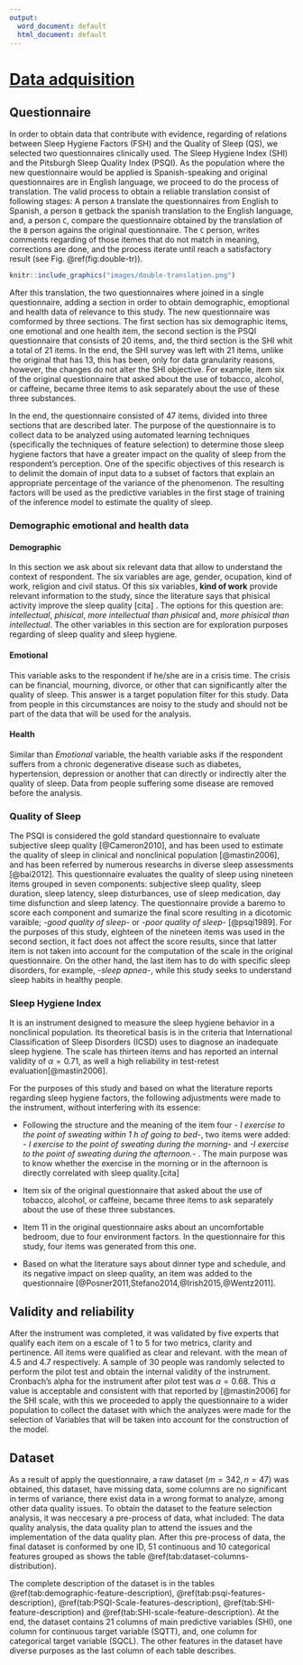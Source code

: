 ```yaml
---
output:
  word_document: default
  html_document: default
---
```

# [Data adquisition](#data-adquisition) 


## Questionnaire

In order to obtain data that contribute with evidence, regarding of relations between Sleep Hygiene Factors (FSH) and the Quality of Sleep (QS), we selected two questionnaires clinically used. The Sleep Hygiene Index (SHI) and the Pitsburgh Sleep Quality Index (PSQI). As the population where the new questionnaire would be applied is Spanish-speaking and original questionnaires are in English language, we proceed to do the process of translation. The valid process to obtain a reliable translation consist of following stages: A person `A` translate the questionnaires from English to Spanish, a person `B` getback the spanish translation to the English language, and, a person `C`, compare the questionnaire obtained by the translation of the `B` person agains the original questionnaire. The `C` person, writes comments regarding of those itemes that do not match in meaning, corrections are done, and the process iterate until reach a satisfactory result (see  Fig. \@ref(fig:double-tr)).  

```r
knitr::include_graphics("images/double-translation.png")

```

After this translation, the two questionnaires where joined in a single questionnaire, adding a section in order to obtain demographic, emoptional and health data of relevance to this study. The new questionnaire was comformed by three sections. The first section has six demographic items, one emotional and one health item, the second section is the PSQI questionnaire that consists of 20 items, and, the third section is the SHI whit a total of 21 items. In the end, the SHI survey was left with 21 items, unlike the original that has 13, this has been, only for data granularity reasons, however, the changes do not alter the SHI objective. For example, item six of the original questionnaire that asked about the use of tobacco, alcohol, or caffeine, became three items to ask separately about the use of these three substances.      

In the end, the questionnaire consisted of 47 items, divided into three sections that are described later. The purpose of the questionnaire is to collect data to be analyzed using automated learning techniques (specifically the techniques of feature selection) to determine those sleep hygiene factors that have a greater impact on the quality of sleep from the respondent's perception. One of the specific objectives of this research is to delimit the domain of input data to a subset of factors that explain an appropriate percentage of the variance of the phenomenon. The resulting factors will be used as the predictive variables in the first stage of training of the inference model to estimate the quality of sleep.


### Demographic emotional and health data

#### Demographic
In this section we ask about six relevant data that allow to understand the context of respondent. The six variables are age, gender, ocupation, kind of work, religion and civil status. Of this six variables, **kind of work** provide relevant information to the study, since the literature says that phisical activity improve the sleep quality [cita] . The options for this question are: *intellectual*, *phisical*, *more intellectual than phisical* and, *more phisical than intellectual*. The other variables in this section are for exploration purposes regarding of sleep quality and sleep hygiene.

#### Emotional
This variable asks to the respondent if he/she are in a crisis time. The crisis can be financial, mourning, divorce, or other that can significantly alter the quality of sleep. This answer is a target population filter for this study. Data from people in this circumstances are noisy to the study and should not be part of the data that will be used for the analysis.

#### Health
Similar than *Emotional* variable, the health variable asks if the respondent suffers from a chronic degenerative disease such as diabetes, hypertension, depression or another that can directly or indirectly alter the quality of sleep. Data from people suffering some disease are removed before the analysis.


### Quality of Sleep
The PSQI is considered the gold standard questionnaire to evaluate subjective sleep quality [@Cameron2010], and has been used to estimate the quality of sleep in clinical and nonclinical population [@mastin2006], and has been referred by numerous researchs in diverse sleep assessments [@bai2012]. This questionnaire evaluates the quality of sleep using nineteen items grouped in seven components: subjective sleep quality, sleep duration, sleep latency, sleep disturbances, use of sleep medication, day time disfunction and sleep latency. The questionnaire provide a baremo to score each component and sumarize the final score resulting in a dicotomic varaible; *\-good quality of sleep\-* or *\-poor quality of sleep\-* [@psqi1989]. For the purposes of this study, eighteen of the nineteen items was used in the second section, it fact does not affect the score results, since that latter item is not taken into account for the computation of the scale in the original questionnaire. On the other hand, the last item has to do with specific sleep disorders, for example, *\-sleep apnea\-*, while this study seeks to understand sleep habits in healthy people.


### Sleep Hygiene Index
It is an instrument designed to measure the sleep hygiene behavior in a nonclinical population. Its theoretical basis is in the criteria that International Classification of Sleep Disorders (ICSD) uses to diagnose an inadequate sleep hygiene. The scale has thirteen items and has reported an internal validity of  $\alpha=0.71$, as well a high reliability in test-retest evaluation[@mastin2006].

For the purposes of this study and based on what the literature reports regarding sleep hygiene factors, the following adjustments were made to the instrument, without interfering with its essence:

* Following the structure and the meaning of the item four *\- I exercise to the point of sweating within 1 h of going to bed\-*, two items were added: *\- I exercise to the point of sweating during the morning\-* and *\-I exercise to the point of sweating during the afternoon.\- *. The main purpose was to know whether the exercise in the morning or in the afternoon is directly correlated with sleep quality.[cita]

* Item six of the original questionnaire that asked about the use of tobacco, alcohol, or caffeine, became three items to ask separately about the use of these three substances.

* Item 11 in the original questionnaire asks about an uncomfortable bedroom, due to four environment factors. In the questionnaire for this study, four items was generated from this one.

* Based on what the literature says about dinner type and schedule, and its negative impact on sleep quality, an item was added to the questionnaire [@Posner2011,Stefano2014,@Irish2015,@Wentz2011].


## Validity and reliability

After the instrument was completed, it was validated by five experts that qualify each item on a escale of 1 to 5 for two metrics, clarity and pertinence. All items were qualified as clear and relevant. with the mean of 4.5 and 4.7 respectively. A sample of 30 people was randomly selected to perform the pilot test and obtain the internal validity of the instrument. Cronbach's alpha for the instrument after pilot test was $\alpha=0.68$. This $\alpha$ value is acceptable and consistent with that reported by [@mastin2006] for the SHI scale, with this we proceeded to apply the questionnaire to a wider population to collect the dataset with which the analyzes were made for the selection of Variables that will be taken into account for the construction of the model.

## Dataset
As a result of apply the questionnaire, a raw dataset $(m=342, n=47)$ was obtained, this dataset, have missing data, some columns are no significant in terms of variance, there exist data in a wrong format to analyze, among other data quality issues. To obtain the dataset to the feature selection analysis, it was neccesary a pre-process of data, what included: The data quality analysis, the data quality plan to attend the issues and the implementation of the data quality plan. After this pre-process of data, the final dataset is conformed by one ID, 51 continuous and 10 categorical features grouped as shows the table \@ref(tab:dataset-columns-distribution). 

\begin{table}[ht]
\centering
\caption{Columns distribution by its nature}
\label{tab:dataset-columns-distribution}
\begin{tabular}{lrrr}
\hline
Group             & Categorical & Continuous & Total \\ \hline
ID                & 0           & 1          & 1     \\
Demographics data & 7           & 1          & 8     \\
PSQI              & 14          & 4          & 18    \\
SHI               & 21          & 0          & 21    \\
Scale PSQI        & 8           & 1          & 9     \\
Scale SHI         & 0           & 5          & 5     \\ \hline
Total             & 50          & 12         & 62    \\ \hline
\end{tabular}
\end{table}


The complete description of the dataset is in the tables \@ref(tab:demographic-feature-description), \@ref(tab:psqi-features-description),  \@ref(tab:PSQI-Scale-features-description), \@ref(tab:SHI-feature-description) and \@ref(tab:SHI-scale-feature-description). At the end, the dataset contains 21 columns of main predictive variables (SHI), one column for continuous target variable (SQTT), and, one column for categorical target variable (SQCL). The other features in the dataset have diverse purposes as the last column of each table describes.

\begin{table}[ht]
	\centering
	\caption{Demographic features description}
	\label{tab:demographic-feature-description}
	\begin{tabular}{|l|l|l|p{5cm}|p{4cm}|}
		\hline
		\multicolumn{1}{|c|}{\textbf{Grupo}} & \multicolumn{1}{c|}{\textbf{Feature}} & \multicolumn{1}{c|}{\textbf{Type}} & \multicolumn{1}{c|}{\textbf{Values}}                                                     & \multicolumn{1}{c|}{\textbf{Purpose}}                              \\ \hline
		ID                                   & EMAIL                                 & Text                               & inf                                                                                      & identificator                                                   \\ \hline
		\multirow{8}{*}{}         & DD1                                   & Continuous                         & {[}1-100{]}                                                                              & \multirow{6}{4cm}{Demographic data for statistical purposes only} \\ \cline{2-4}
		& DD2                                   &        & Female, Male                                                                             &                                                                 \\ \cline{2-2} \cline{4-4} 
		& DD3                                   &                                    & Student, Employer, Teacher, Independent professional, Other                              &                                                                 \\ \cline{2-2} \cline{4-4}
		& DD4                                   & \multirow{6}{*}{Categorical}                                  & Intellectual, Physical, More intellectual than physical, More physical than intellectual &                                                                 \\ \cline{2-2} \cline{4-4} {Demographic}
		& DD5                                   &                                    & SDA, Catholic, Jehovah's withess, Evangelic, Other                                       &                                       \\ \cline{2-2} \cline{4-4} 
		& DD6                                   &                                    & Married, Single, Divorced, Free Union, Other                                             &                                                                 \\ \cline{2-2} \cline{4-5} 
		& DD7                                   &                                    & No, Hypertension, Diabetes, Depression, Other                                            & Demographic information with filtering purposes                 \\ \cline{2-5} 
		& DD8                                   &                                    & No,Financial, Divorce process, Loss of Family, Other                                     & Financial,                                                      \\ \hline
	\end{tabular}
\end{table}


\begin{table}[ht]
	\centering
	\caption{PSQI features description}
	\label{tab:psqi-features-description}
	\begin{tabular}{|l|l|l|p{3cm}|p{5cm}|}
		\hline
		\multicolumn{1}{|c|}{\textbf{Group}} & \multicolumn{1}{c|}{\textbf{Feature}} & \multicolumn{1}{c|}{\textbf{Type}} & \multicolumn{1}{c|}{\textbf{Values}}                    & \multicolumn{1}{c|}{\textbf{Purpose}}                                                                              \\ \hline
		\multirow{18}{*}{PSQI}               & SQ1                                   & \multirow{4}{*}{Continuous}        & A real numer.   $ 0 \leq  SQ1 \leq 12 $                    & \multirow{18}{5cm}{Provide information to PSQI Scale. A 0 value is the best for sleep quality and 3 is the worst} \\ \cline{2-2} \cline{4-4}
		& SQ2                                   &                                    & An integer number. $ 0 \leq SQ2 \leq 60 $               &                                                                                                                 \\ \cline{2-2} \cline{4-4}
		& SQ3                                   &                                    & A real number. $ 0 \leq SQ3 \leq 12 $                      &                                                                                                                 \\ \cline{2-2} \cline{4-4}
		& SQ4                                   &                                    & A real number. $ 0 \leq SQ4 \leq 12 $                      &                                                                                                                 \\ \cline{2-4}
		& SQ5a                                  & \multirow{14}{*}{Categorical}      & \multirow{14}{3cm}{A level variable. $ 0 \leq SQ* \leq 3 $.} &                                                                                                                 \\ \cline{2-2}
		& SQ5b                                  &                                    &                                                         &                                                                                                                 \\ \cline{2-2}
		& SQ5c                                  &                                    &                                                         &                                                                                                                 \\ \cline{2-2}
		& SQ5d                                  &                                    &                                                         &                                                                                                                 \\ \cline{2-2}
		& SQ5e                                  &                                    &                                                         &                                                                                                                 \\ \cline{2-2}
		& SQ5f                                  &                                    &                                                         &                                                                                                                 \\ \cline{2-2}
		& SQ5g                                  &                                    &                                                         &                                                                                                                 \\ \cline{2-2}
		& SQ5h                                  &                                    &                                                         &                                                                                                                 \\ \cline{2-2}
		& SQ5i                                  &                                    &                                                         &                                                                                                                 \\ \cline{2-2}
		& SQ5j                                  &                                    &                                                         &                                                                                                                 \\ \cline{2-2}
		& SQ6                                   &                                    &                                                         &                                                                                                                 \\ \cline{2-2}
		& SQ7                                   &                                    &                                                         &                                                                                                                 \\ \cline{2-2}
		& SQ8                                   &                                    &                                                         &                                                                                                                 \\ \cline{2-2}
		& SQ9                                   &                                    &                                                         &                                                                                                                 \\ \hline
	\end{tabular}
\end{table}

\begin{table}[ht]
	\centering
	\caption{PSQI Scale features description}
	\label{tab:PSQI-Scale-features-description}
	\begin{tabular}{|l|l|l|p{3cm}|p{5cm}|}
		\hline
		\multicolumn{1}{|c|}{\textbf{Group}} & \multicolumn{1}{c|}{\textbf{Feature}} & \multicolumn{1}{c|}{\textbf{Type}} & \multicolumn{1}{c|}{\textbf{Value}}   & \multicolumn{1}{c|}{\textbf{Purpose}}    \\ \hline
        & SQDUR  &   &   & Results of SQ duration. A 0 value is the best for sleep quality and 3 is the worst.                                           \\ \cline{2-2} \cline{5-5} 
		& SQDIS    &      &    & Results of SQ disturbances. A 0 value is the best for sleep quality and 3 is the worst. \\ \cline{2-2} \cline{5-5} 
    	\multirow{9}{*}{PSQI Scale} & SQLAT  & \multirow{7}{*}{Categorical}  &  \multirow{7}{3cm}{A level variable. $ 0 < SQ*\leq 3 $.}  & Results of SQ latency. A 0 value is the best for sleep quality and 3 is the worst.    \\ \cline{2-2} \cline{5-5} 
		& SQDD   &    &   & Results of SQ day dysfunction. A 0 value is the best for sleep quality and 3 is the worst. \\ \cline{2-2} \cline{5-5} 
 & SQSE                                  &                                    &                                                       & Results of SQ sleep efficiency. A 0 value is the best for sleep quality and 3 is the worst.                                   \\ \cline{2-2} \cline{5-5} 
		& SQSQ                                  &                                    &                                                       & Results of SQ sleep quality general perception of the respondent. A 0 value is the best for sleep quality and 3 is the worst. \\ \cline{2-2} \cline{5-5} 
		& SQMS                                  &                                    &                                                       & Results of SQ, needs meds. A 0 value is the best for sleep quality and 3 is the worst.                                        \\ \cline{2-5} 
		& SQTT                                  & Continuous                         & An integer value. $ 0 < SQTT\leq 21 $.                 & Total of PSQI                                                                                                                 \\ \cline{2-5} 
		& SQCL                                  & Categorical                        & A level value.                                        & Good/ Poor                                                                                                       \\ \hline
	\end{tabular}
\end{table}

\begin{table}[ht]
	\centering
	\caption{SHI features description}
	\label{tab:SHI-feature-description}
	\begin{tabular}{|l|l|l|l|l|}
		\hline
		\multicolumn{1}{|c|}{\textbf{Group}} & \multicolumn{1}{c|}{\textbf{Feature}} & \multicolumn{1}{c|}{\textbf{Type}} & \multicolumn{1}{c|}{\textbf{Values}} & \multicolumn{1}{c|}{\textbf{Purpose}}   \\ \hline
		\multirow{21}{*}{SHI}  & SHI  & \multirow{21}{*}{Categorical} & \multirow{21}{3cm}{A level variable. $ 0 < SH*\leq 4 $.} & \multirow{21}{5cm}{Predictive Features (Provide information for SHI scale). A 0 value is the best for sleep hygiene and 4 is the worst} \\ \cline{2-2}
		& SH2                                   &                                    &                                                        &                                                                                                                                         \\ \cline{2-2}
		& SH3                                   &                                    &                                                        &                                                                                                                                         \\ \cline{2-2}
		& SH4                                   &                                    &                                                        &                                                                                                                                         \\ \cline{2-2}
		& SH5                                   &                                    &                                                        &                                                                                                                                         \\ \cline{2-2}
		& SH6                                   &                                    &                                                        &                                                                                                                                         \\ \cline{2-2}
		& SH7                                   &                                    &                                                        &                                                                                                                                         \\ \cline{2-2}
		& SH8                                   &                                    &                                                        &                                                                                                                                         \\ \cline{2-2}
		& SH9                                   &                                    &                                                        &                                                                                                                                         \\ \cline{2-2}
		& SH10                                  &                                    &                                                        &                                                                                                                                         \\ \cline{2-2}
		& SH11                                  &                                    &                                                        &                                                                                                                                         \\ \cline{2-2}
		& SH12                                  &                                    &                                                        &                                                                                                                                         \\ \cline{2-2}
		& SH13                                  &                                    &                                                        &                                                                                                                                         \\ \cline{2-2}
		& SH14                                  &                                    &                                                        &                                                                                                                                         \\ \cline{2-2}
		& SH15                                  &                                    &                                                        &                                                                                                                                         \\ \cline{2-2}
		& SH16                                  &                                    &                                                        &                                                                                                                                         \\ \cline{2-2}
		& SH17                                  &                                    &                                                        &                                                                                                                                         \\ \cline{2-2}
		& SH18                                  &                                    &                                                        &                                                                                                                                         \\ \cline{2-2}
		& SH19                                  &                                    &                                                        &                                                                                                                                         \\ \cline{2-2}
		& SH20                                  &                                    &                                                        &                                                                                                                                         \\ \cline{2-2}
		& SH21                                  &                                    &                                                        &                                                                                                                                         \\ \hline
	\end{tabular}
\end{table}

\begin{table}[ht]
	\centering
	\caption{SHI scale feature description}
	\label{tab:SHI-scale-feature-description}
	\begin{tabular}{|l|l|l|p{4cm}|p{4cm}|}
		\hline
		\multicolumn{1}{|c|}{\textbf{Group}} & \multicolumn{1}{c|}{\textbf{Feature}} & \multicolumn{1}{c|}{\textbf{Type}} & \multicolumn{1}{c|}{\textbf{Value}}                    & \multicolumn{1}{c|}{\textbf{Purpose}} \\ \hline
		          & SHSTR                                 &         & Sum of five SH features. $ 0 < SQ*\leq 20 $.           & Group of stress features           \\ \cline{2-2} \cline{4-5} 
		& SHDIS                                 &                                    & Sum of five SH features. $ 0 < SQ*\leq 20 $.           & Group of disruptors features       \\ \cline{2-2} \cline{4-5} 
		\multirow{5}{*}{SHI SCALE} & SHCH          &       \multirow{5}{*}{Continuous}                             & Sum of six SH features. $ 0 < SQ*\leq 24 $.            & Group of circadian features        \\ \cline{2-2} \cline{4-5} 
		& SHDG                                  &                                    & Sum of three SH features. $ 0 < SQ*\leq 12 $.          & Group of drugs features            \\ \cline{2-2} \cline{4-5} 
		& SHTT                                  &                                    & Sum of SHSTR,SHDIS, SHCH and SHDG. $ 0 < SQ*\leq 76 $. & Total of SHI                       \\ \hline
	\end{tabular}
\end{table}
